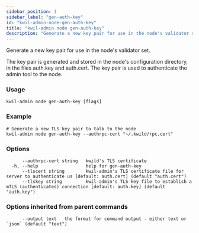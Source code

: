 ```yaml
---
sidebar_position: 1
sidebar_label: "gen-auth-key"
id: "kwil-admin-node-gen-auth-key"
title: "kwil-admin node gen-auth-key"
description: "Generate a new key pair for use in the node's validator set."
---
```


Generate a new key pair for use in the node's validator set.
	
The key pair is generated and stored in the node's configuration directory, in the files auth.key and auth.cert. The key pair is used to authenticate the admin tool to the node.

### Usage

```
kwil-admin node gen-auth-key [flags]
```

### Example

```
# Generate a new TLS key pair to talk to the node
kwil-admin node gen-auth-key --authrpc-cert "~/.kwild/rpc.cert"
```

### Options

```
      --authrpc-cert string   kwild's TLS certificate
  -h, --help                  help for gen-auth-key
      --tlscert string        kwil-admin's TLS certificate file for server to authenticate us [default: auth.cert] (default "auth.cert")
      --tlskey string         kwil-admin's TLS key file to establish a mTLS (authenticated) connection [default: auth.key] (default "auth.key")
```

### Options inherited from parent commands

```
      --output text   the format for command output - either text or `json` (default "text")
```

